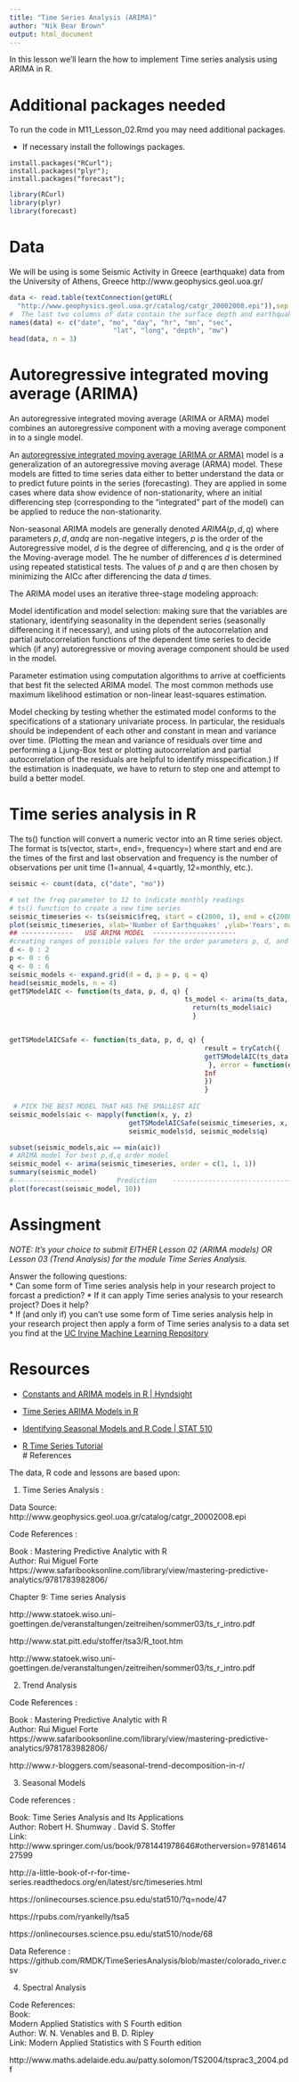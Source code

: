 ```yaml
---
title: "Time Series Analysis (ARIMA)"
author: "Nik Bear Brown"
output: html_document
---
```


In this lesson we'll learn the how to implement Time series analysis using ARIMA in R.


# Additional packages needed
 
To run the code in M11_Lesson_02.Rmd you may need additional packages.

* If necessary install the followings packages.

`install.packages("RCurl");`  
`install.packages("plyr");`  
`install.packages("forecast");`  


```r
library(RCurl)
library(plyr)
library(forecast)
```


# Data

We will be using is some Seismic Activity in Greece (earthquake) data from the University of Athens, Greece http://www.geophysics.geol.uoa.gr/


```r
data <- read.table(textConnection(getURL(
  "http://www.geophysics.geol.uoa.gr/catalog/catgr_20002008.epi")),sep = "", header = F)
#  The last two columns of data contain the surface depth and earthquake intensity.
names(data) <- c("date", "mo", "day", "hr", "mn", "sec",
                          "lat", "long", "depth", "mw")
head(data, n = 3)
```

# Autoregressive integrated moving average (ARIMA)

An autoregressive integrated moving average (ARIMA or ARMA) model combines an autoregressive component with a moving average component in to a single model.   

An [autoregressive integrated moving average (ARIMA or ARMA)](https://en.wikipedia.org/wiki/Autoregressive_integrated_moving_average) model is a generalization of an autoregressive moving average (ARMA) model. These models are fitted to time series data either to better understand the data or to predict future points in the series (forecasting). They are applied in some cases where data show evidence of non-stationarity, where an initial differencing step (corresponding to the "integrated" part of the model) can be applied to reduce the non-stationarity.

Non-seasonal ARIMA models are generally denoted $ARIMA(p, d, q)$ where parameters $p, d, and q$ are non-negative integers, $p$ is the order of the Autoregressive model, $d$ is the degree of differencing, and $q$ is the order of the Moving-average model.  The he number of differences $d$ is determined using repeated statistical tests. The values of $p$ and $q$ are then chosen by minimizing the AICc after differencing the data $d$ times. 

The ARIMA model uses an iterative three-stage modeling approach:

Model identification and model selection: making sure that the variables are stationary, identifying seasonality in the dependent series (seasonally differencing it if necessary), and using plots of the autocorrelation and partial autocorrelation functions of the dependent time series to decide which (if any) autoregressive or moving average component should be used in the model.   

Parameter estimation using computation algorithms to arrive at coefficients that best fit the selected ARIMA model. The most common methods use maximum likelihood estimation or non-linear least-squares estimation.   

Model checking by testing whether the estimated model conforms to the specifications of a stationary univariate process. In particular, the residuals should be independent of each other and constant in mean and variance over time. (Plotting the mean and variance of residuals over time and performing a Ljung-Box test or plotting autocorrelation and partial autocorrelation of the residuals are helpful to identify misspecification.) If the estimation is inadequate, we have to return to step one and attempt to build a better model.   

# Time series analysis in R

The ts() function will convert a numeric vector into an R time series object. The format is ts(vector, start=, end=, frequency=) where start and end are the times of the first and last observation and frequency is the number of observations per unit time (1=annual, 4=quartly, 12=monthly, etc.).   


```r
seismic <- count(data, c("date", "mo"))

# set the freq parameter to 12 to indicate monthly readings
# ts() function to create a new time series
seismic_timeseries <- ts(seismic$freq, start = c(2000, 1), end = c(2008, 1), frequency = 12)   
plot(seismic_timeseries, xlab='Number of Earthquakes' ,ylab='Years', main='Earthquakes in Greece between 2000-2008')
## -------------   USE ARIMA MODEL  ---------------------
#creating ranges of possible values for the order parameters p, d, and q.
d <- 0 : 2
p <- 0 : 6
q <- 0 : 6
seismic_models <- expand.grid(d = d, p = p, q = q)
head(seismic_models, n = 4)
getTSModelAIC <- function(ts_data, p, d, q) {
                                            ts_model <- arima(ts_data, order = c(p, d, q))
                                              return(ts_model$aic)
                                              }


getTSModelAICSafe <- function(ts_data, p, d, q) {  
                                                 result = tryCatch({
                                                 getTSModelAIC(ts_data, p, d, q)
                                                  }, error = function(e) {
                                                 Inf
                                                 })
                                                 }
 
 # PICK THE BEST MODEL THAT HAS THE SMALLEST AIC 
seismic_models$aic <- mapply(function(x, y, z) 
                              getTSModelAICSafe(seismic_timeseries, x, y, z), seismic_models$p, 
                              seismic_models$d, seismic_models$q)

subset(seismic_models,aic == min(aic))
# ARIMA model for best p,d,q order model 
seismic_model <- arima(seismic_timeseries, order = c(1, 1, 1))
summary(seismic_model)
#-------------------       Prediction    ---------------------------------
plot(forecast(seismic_model, 10))
```

# Assingment

_NOTE: It's your choice to submit EITHER Lesson 02 (ARIMA models) OR Lesson 03 (Trend Analysis) for the module Time Series Analysis._   

  Answer the following questions:   
    * Can some form of Time series analysis help in your research project to forcast a prediction?
    * If it can apply Time series analysis to your research project? Does it help?   
    * If (and only if) you can't use some form of Time series analysis help in your research project then apply a form of Time series analysis to a data set you find at the [UC Irvine Machine Learning Repository](http://archive.ics.uci.edu/ml/)   
  

# Resources   

* [Constants and ARIMA models in R | Hyndsight](http://robjhyndman.com/hyndsight/arimaconstants/)    

* [Time Series ARIMA Models in R](https://www.youtube.com/watch?v=10cuDKGytMw)       
* [Identifying Seasonal Models and R Code | STAT 510](http://a-little-book-of-r-for-time-series.readthedocs.org/en/latest/src/timeseries.html)    

* [R Time Series Tutorial](http://www.stat.pitt.edu/stoffer/tsa3/R_toot.htm)    
# References

The data, R code and lessons are based upon:   


1.  Time Series Analysis :    

Data Source: http://www.geophysics.geol.uoa.gr/catalog/catgr_20002008.epi    

Code References :   
 
Book : Mastering Predictive Analytic with R    
Author: Rui Miguel Forte    
https://www.safaribooksonline.com/library/view/mastering-predictive-analytics/9781783982806/     

Chapter 9: Time series Analysis    


http://www.statoek.wiso.uni-goettingen.de/veranstaltungen/zeitreihen/sommer03/ts_r_intro.pdf   

http://www.stat.pitt.edu/stoffer/tsa3/R_toot.htm    

http://www.statoek.wiso.uni-goettingen.de/veranstaltungen/zeitreihen/sommer03/ts_r_intro.pdf   


2. Trend Analysis    

Code References :   
 
Book : Mastering Predictive Analytic with R    
Author: Rui Miguel Forte   
https://www.safaribooksonline.com/library/view/mastering-predictive-analytics/9781783982806/    

http://www.r-bloggers.com/seasonal-trend-decomposition-in-r/   


3. Seasonal Models   

 Code references :    

 Book: Time Series Analysis and Its Applications   
 Author: Robert H. Shumway . David S. Stoffer   
Link: http://www.springer.com/us/book/9781441978646#otherversion=9781461427599   

http://a-little-book-of-r-for-time-series.readthedocs.org/en/latest/src/timeseries.html    
                 
https://onlinecourses.science.psu.edu/stat510/?q=node/47   
                
https://rpubs.com/ryankelly/tsa5   
                 
https://onlinecourses.science.psu.edu/stat510/node/68   



Data Reference : https://github.com/RMDK/TimeSeriesAnalysis/blob/master/colorado_river.csv  



4.  Spectral Analysis   

Code References:   
Book:  
Modern Applied Statistics with S Fourth edition   
Author:  W. N. Venables and B. D. Ripley  
Link: Modern Applied Statistics with S Fourth edition   


http://www.maths.adelaide.edu.au/patty.solomon/TS2004/tsprac3_2004.pdf   



```












```